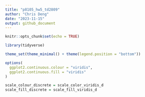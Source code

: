 ```yaml
---
title: "p8105_hw5_td2809"
author: "Chris Deng"
date: "2023-11-15"
output: github_document
---
```


```r
knitr::opts_chunk$set(echo = TRUE)

library(tidyverse)

theme_set(theme_minimal() + theme(legend.position = "bottom"))  

options(
  ggplot2.continuous.colour = "viridis",
  ggplot2.continuous.fill = "viridis"
)

scale_colour_discrete = scale_color_viridis_d
scale_fill_discrete = scale_fill_viridis_d
```